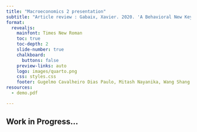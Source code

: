 ```yaml
---
title: "Macroeconomics 2 presentation"
subtitle: "Article review : Gabaix, Xavier. 2020. 'A Behavioral New Keynesian Model.' American Economic Review, 110(8): 2271-2327"
format:
  revealjs: 
    mainfont: Times New Roman
    toc: true
    toc-depth: 2
    slide-number: true
    chalkboard: 
      buttons: false
    preview-links: auto
    logo: images/quarto.png
    css: styles.css
    footer: Gugelmo Cavalheiro Dias Paulo, Mitash Nayanika, Wang Shang
resources:
  - demo.pdf

---
```


## Work in Progress... 
